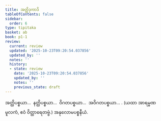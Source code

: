 ```yaml
---
title: အတ္ထိဒုကာဒိ
tableOfContents: false
sidebar:
  order: 6
type: tipitaka
basket: ab
book: p1-1
review:
  current: review
  updated: '2025-10-23T09:20:54.037856'
  updated_by: ''
  notes: ''
  history:
  - state: review
    date: '2025-10-23T09:20:54.037856'
    updated_by: ''
    notes: ''
    previous_state: draft
---
```



<ReviewStatus review={frontmatter.review} showDetails={true} />

<HypothesisAnnotation frontmatter={frontmatter} />

<DynamicBreadcrumb />

<Division number="247" book="p1-1" e="ch" v="36" p="71">

<Paragraph number="790" book="p1-1">
အတ္ထိပစ္စယာ…  နတ္ထိပစ္စယာ…  ဝိဂတပစ္စယာ…  အဝိဂတပစ္စယာ… .

</Paragraph>
</Division>

<Paragraph number="791" type="center" book="p1-1">
(ယထာ အာရမ္မဏမူလကံ, ဧဝံ ဝိတ္ထာရေတဗ္ဗံ.)



</Paragraph>

<Paragraph number="792" type="center" book="p1-1">
အနုလောမပစ္စနီယံ.
</Paragraph>